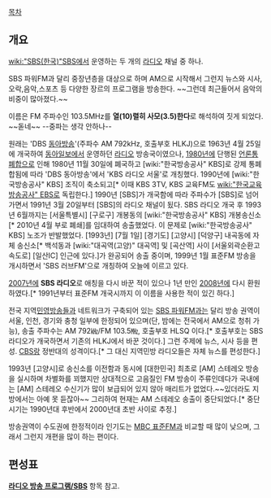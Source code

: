 [[목차]]

== 개요 ==

[[wiki:"SBS(한국)"SBS]]에서 운영하는 두 개의 [[라디오]] 채널 중 하나.

SBS 파워FM과 달리 중장년층을 대상으로 하며 AM으로 시작해서 그런지 뉴스와 시사,오락,음악,스포츠 등 다양한 장르의 프로그램을 방송한다. ~~그런데 최근들어서 음악의 비중이 많아졌다.~~

이름은 FM 주파수인 103.5MHz를 '''열(10)렬히 사모(3.5)한다'''로 해석하여 짓게 되었다. ~~돋네~~ --중파는 생각 안하나--

원래는 'DBS [[동아방송]]'(주파수 AM 792kHz, 호출부호 HLKJ)으로 1963년 4월 25일에 개국하여 [[동아일보]]에서 운영하던 [[라디오]] 방송국이였으나, [[1980년]]에 단행된 [[언론통폐합]]으로 인해 1980년 11월 30일에 폐국하고 [wiki:"한국방송공사" KBS]로 강제 통폐합됨에 따라 'DBS 동아방송'에서 'KBS 라디오 서울'로 개칭했다. 1990년에 [wiki:"한국방송공사" KBS] 조직이 축소되고[* 이때 KBS 3TV, KBS 교육FM도 [[wiki:"한국교육방송공사" EBS]]로 독립한다.] 1990년 [SBS]가 개국함에 따라 주파수가 [SBS]로 넘어가면서 1991년 3월 20일부터 [SBS]의 라디오 채널이 됬다. SBS 라디오 개국 후 1993년 6월까지는 [서울특별시] [구로구] 개봉동의 [wiki:"한국방송공사" KBS] 개봉송신소[* 2010년 4월 부로 폐쇄]를 임대하여 송출했었다. 이 문제로 [wiki:"한국방송공사" KBS] 노조가 반발했었다. [1993년] [7월 1일] [경기도] [고양시] [덕양구] 내곡동에 자체 송신소[* 백석동과 [wiki:"대곡역(고양)" 대곡역] 및 [곡산역] 사이 [서울외곽순환고속도로] [일산IC] 인근에 있다.]가 완공되어 송출 중이며, 1999년 1월 표준FM 방송을 개시하면서 'SBS 러브FM'으로 개칭하여 오늘에 이르고 있다.
 
[[2007년]]에 '''SBS 라디오'''로 애칭을 다시 바꾼 적이 있으나 1년 만인 [[2008년]]에 다시 환원하였다.[* 1991년부터 표준FM 개국시까지 이 이름을 사용한 적이 있긴 하다.]

전국 지역[[민영방송]]들과 네트워크가 구축되어 있는 [[SBS 파워FM]]과는 달리 방송 권역이 서울, 인천, 경기와 충청 일부에 한정되어 있으며(단, 밤에는 전국에서 AM으로 청취 가능), 송출 주파수는 AM 792㎑/FM 103.5㎒, 호출부호 HLSQ 이다.[* 호출부호는 SBS 라디오가 개국하면서 기존의 HLKJ에서 바꾼 것이다.] 그런 주제에 뉴스, 시사 등을 편성. [[CBS]]랑 정반대의 성격이다.[* 그 대신 지역민방 라디오들은 자체 뉴스를 편성한다.]

1993년 [고양시]로 송신소를 이전함과 동시에 [대한민국] 최초로 [AM] 스테레오 방송을 실시하며 차별화를 꾀했지만 상대적으로 고음질인 FM 방송이 주류인데다가 국내에는 [AM] 스테레오 수신기가 많이 보급되어 있지 않아 매리트가 없었다.~~있더라도 지방에서는 아예 못 듣잖아~~ 그리하여 현재는 AM 스테레오 송출이 중단되었다.[* 중단 시기는 1990년대 후반에서 2000년대 초반 사이로 추정.]

방송권역이 수도권에 한정적이라 인기도는 [[MBC 표준FM]]과 비교할 때 많이 낮으며, 그래서 그런지 개편을 많이 하는 편이다.

== 편성표 ==
'''[[라디오 방송 프로그램/SBS]]''' 항목 참고.
